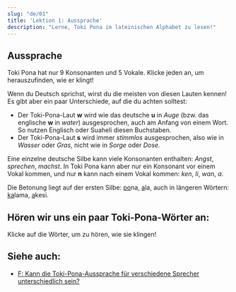 ```yaml
---
slug: "de/01"
title: 'Lektion 1: Aussprache'
description: "Lerne, Toki Pona im lateinischen Alphabet zu lesen!"
---
```



## Aussprache

Toki Pona hat nur 9 Konsonanten und 5 Vokale. Klicke jeden an, um herauszufinden, wie er klingt!

<PhonoTable />

Wenn du Deutsch sprichst, wirst du die meisten von diesen Lauten kennen! Es gibt aber ein paar Unterschiede, auf die du achten solltest:

- Der Toki-Pona-Laut **w** wird wie das deutsche **u** in *Auge* (bzw. das englische **w** in *water*) ausgesprochen, auch am Anfang von einem Wort. So nutzen Englisch oder Suaheli diesen Buchstaben.
- Der Toki-Pona-Laut **s** wird immer _stimmlos_ ausgesprochen, also wie in _Wasser_ oder _Gras_, nicht wie in _Sorge_ oder _Dose_.

Eine einzelne deutsche Silbe kann viele Konsonanten enthalten: *Angst*, *sprechen*, *machst*. In Toki Pona kann aber nur ein Konsonant vor einem Vokal kommen, und nur **n** kann nach einem Vokal kommen: *ken*, *li*, *wan*, *a*.

Die Betonung liegt auf der ersten Silbe: <u>po</u>na, <u>a</u>la, auch in längeren Wörtern: <u>ka</u>lama, <u>a</u>kesi.

## Hören wir uns ein paar Toki-Pona-Wörter an:

Klicke auf die Wörter, um zu hören, wie sie klingen!

<PhonoExamplesDe />

## Siehe auch:
* [F: Kann die Toki-Pona-Aussprache für verschiedene Sprecher unterschiedlich sein?](../sound-variation)

